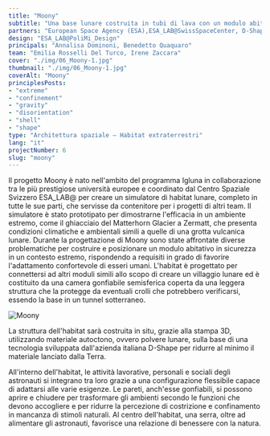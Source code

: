 ```yaml
---
title: "Moony"
subtitle: "Una base lunare costruita in tubi di lava con un modulo abitativo gonfiabile protetto da una struttura organica 3D di regolite."
partners: "European Space Agency (ESA),ESA_LAB@SwissSpaceCenter, D-Shape"
design: "ESA_LAB@PoliMi_Design"
principals: "Annalisa Dominoni, Benedetto Quaquaro"
team: "Emilia Rosselli Del Turco, Irene Zaccara"
cover: "./img/06_Moony-1.jpg"
thumbnail: "./img/06_Moony-1.jpg"
coverAlt: "Moony"
principlesPosts: 
- "extreme" 
- "confinement" 
- "gravity"
- "disorientation"
- "shell"
- "shape"
type: "Architettura spaziale — Habitat extraterrestri"
lang: "it"
projectNumber: 6
slug: "moony"
---
```



Il progetto Moony è nato nell'ambito del programma Igluna in collaborazione tra le più prestigiose università europee e coordinato dal Centro Spaziale Svizzero ESA_LAB@ per creare un simulatore di habitat lunare, completo in tutte le sue parti, che servisse da contenitore per i progetti di altri team. Il simulatore è stato prototipato per dimostrarne l'efficacia in un ambiente estremo, come il ghiacciaio del Matterhorn Glacier a Zermatt, che presenta condizioni climatiche e ambientali simili a quelle di una grotta vulcanica lunare. Durante la progettazione di Moony sono state affrontate diverse problematiche per costruire e posizionare un modulo abitativo in sicurezza in un contesto estremo, rispondendo a requisiti in grado di favorire l'adattamento confortevole di esseri umani. L'habitat è progettato per connettersi ad altri moduli simili allo scopo di creare un villaggio lunare ed è costituito da una camera gonfiabile semisferica coperta da una leggera struttura che la protegge da eventuali crolli che potrebbero verificarsi, essendo la base in un tunnel sotterraneo.

<Image src={Image1} alt="Moony" class="py-6 w-full"/>

La struttura dell'habitat sarà costruita in situ, grazie alla stampa 3D, utilizzando materiale autoctono, ovvero polvere lunare, sulla base di una tecnologia sviluppata dall'azienda italiana D-Shape per ridurre al minimo il materiale lanciato dalla Terra.

All'interno dell'habitat, le attività lavorative, personali e sociali degli astronauti si integrano tra loro grazie a una configurazione flessibile capace di adattarsi alle varie esigenze. Le pareti, anch'esse gonfiabili, si possono aprire e chiudere per trasformare gli ambienti secondo le funzioni che devono accogliere e per ridurre la percezione di costrizione e confinamento in mancanza di stimoli naturali. Al centro dell'habitat, una serra, oltre ad alimentare gli astronauti, favorisce una relazione di benessere con la natura.